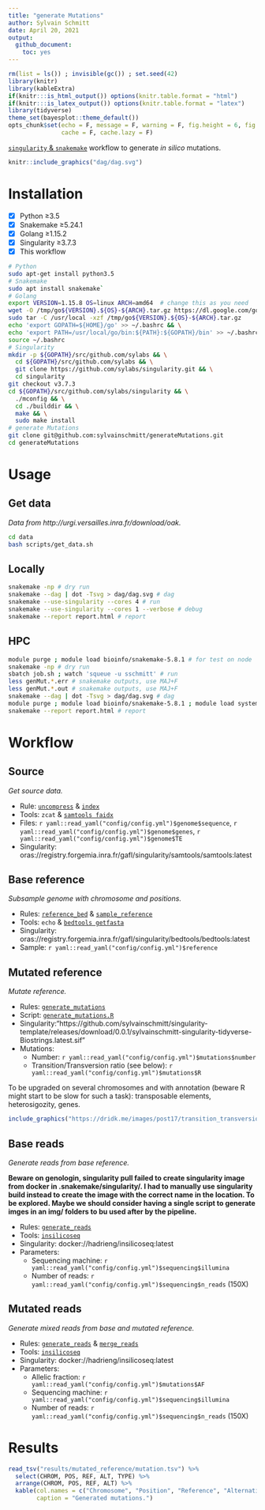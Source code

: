 ```yaml
---
title: "generate Mutations"
author: Sylvain Schmitt
date: April 20, 2021
output:
  github_document: 
    toc: yes
---
```


```r
rm(list = ls()) ; invisible(gc()) ; set.seed(42)
library(knitr)
library(kableExtra)
if(knitr:::is_html_output()) options(knitr.table.format = "html") 
if(knitr:::is_latex_output()) options(knitr.table.format = "latex") 
library(tidyverse)
theme_set(bayesplot::theme_default())
opts_chunk$set(echo = F, message = F, warning = F, fig.height = 6, fig.width = 8,
               cache = F, cache.lazy = F)
```

[`singularity` & `snakemake`](https://github.com/sylvainschmitt/snakemake_singularity) workflow to generate *in silico* mutations.

```r
knitr::include_graphics("dag/dag.svg")
```

# Installation

- [x] Python ≥3.5
- [x] Snakemake ≥5.24.1
- [x] Golang ≥1.15.2
- [x] Singularity ≥3.7.3
- [x] This workflow

```bash
# Python
sudo apt-get install python3.5
# Snakemake
sudo apt install snakemake`
# Golang
export VERSION=1.15.8 OS=linux ARCH=amd64  # change this as you need
wget -O /tmp/go${VERSION}.${OS}-${ARCH}.tar.gz https://dl.google.com/go/go${VERSION}.${OS}-${ARCH}.tar.gz && \
sudo tar -C /usr/local -xzf /tmp/go${VERSION}.${OS}-${ARCH}.tar.gz
echo 'export GOPATH=${HOME}/go' >> ~/.bashrc && \
echo 'export PATH=/usr/local/go/bin:${PATH}:${GOPATH}/bin' >> ~/.bashrc && \
source ~/.bashrc
# Singularity
mkdir -p ${GOPATH}/src/github.com/sylabs && \
  cd ${GOPATH}/src/github.com/sylabs && \
  git clone https://github.com/sylabs/singularity.git && \
  cd singularity
git checkout v3.7.3
cd ${GOPATH}/src/github.com/sylabs/singularity && \
  ./mconfig && \
  cd ./builddir && \
  make && \
  sudo make install
# generate Mutations
git clone git@github.com:sylvainschmitt/generateMutations.git
cd generateMutations
```

# Usage

## Get data

*Data from http://urgi.versailles.inra.fr/download/oak.*

```bash
cd data
bash scripts/get_data.sh
```

## Locally

```bash
snakemake -np # dry run
snakemake --dag | dot -Tsvg > dag/dag.svg # dag
snakemake --use-singularity --cores 4 # run
snakemake --use-singularity --cores 1 --verbose # debug
snakemake --report report.html # report
```

## HPC

```bash
module purge ; module load bioinfo/snakemake-5.8.1 # for test on node
snakemake -np # dry run
sbatch job.sh ; watch 'squeue -u sschmitt' # run
less genMut.*.err # snakemake outputs, use MAJ+F
less genMut.*.out # snakemake outputs, use MAJ+F
snakemake --dag | dot -Tsvg > dag/dag.svg # dag
module purge ; module load bioinfo/snakemake-5.8.1 ; module load system/Python-3.6.3 # for report
snakemake --report report.html # report
```


# Workflow

## Source

*Get source data.*

* Rule: [`uncompress`](https://github.com/sylvainschmitt/generateMutations/blob/main/rules/uncompress.smk) & [`index`](https://github.com/sylvainschmitt/generateMutations/blob/main/rules/index.smk)
* Tools: `zcat` & [`samtools faidx`](http://www.htslib.org/doc/samtools-faidx.html)
* Files: `r yaml::read_yaml("config/config.yml")$genome$sequence`, `r yaml::read_yaml("config/config.yml")$genome$genes`, `r yaml::read_yaml("config/config.yml")$genome$TE`
* Singularity: oras://registry.forgemia.inra.fr/gafl/singularity/samtools/samtools:latest

## **Base** reference

*Subsample genome with chromosome and positions.*

* Rules: [`reference_bed`](https://github.com/sylvainschmitt/generateMutations/blob/main/rules/reference_bed.smk) & [`sample_reference`](https://github.com/sylvainschmitt/generateMutations/blob/main/rules/sample_reference.smk)
* Tools: `echo` & [`bedtools getfasta`](https://bedtools.readthedocs.io/en/latest/content/tools/getfasta.html)
* Singularity: oras://registry.forgemia.inra.fr/gafl/singularity/bedtools/bedtools:latest
* Sample: `r yaml::read_yaml("config/config.yml")$reference`

## **Mutated** reference

*Mutate reference.*

* Rules: [`generate_mutations`](https://github.com/sylvainschmitt/generateMutations/blob/main/rules/generate_mutations.smk)
* Script: [`generate_mutations.R`](https://bedtools.readthedocs.io/en/latest/content/scripts/generate_mutations.R)
* Singularity:"https://github.com/sylvainschmitt/singularity-template/releases/download/0.0.1/sylvainschmitt-singularity-tidyverse-Biostrings.latest.sif"
* Mutations:
    * Number: `r yaml::read_yaml("config/config.yml")$mutations$number`
    * Transition/Transversion ratio (see below): `r yaml::read_yaml("config/config.yml")$mutations$R`

To be upgraded on several chromosomes and with annotation (beware R might start to be slow for such a task): transposable elements, heterosigozity, genes.

```r
include_graphics("https://dridk.me/images/post17/transition_transversion.png")
```

## **Base** reads

*Generate reads from base reference.*

**Beware on genologin, singularity pull failed to create singularity image from docker in .snakemake/singularity/. I had to manually use singularity build instead to create the image with the correct name in the location. To be explored. Maybe we should consider having a single script to generate imges in an img/ folders to bu used after by the pipeline.**

* Rules: [`generate_reads`](https://github.com/sylvainschmitt/generateMutations/blob/main/rules/generate_reads.smk)
* Tools: [`insilicoseq`](https://insilicoseq.readthedocs.io/en/latest/)
* Singularity:  docker://hadrieng/insilicoseq:latest
* Parameters:
    * Sequencing machine: `r yaml::read_yaml("config/config.yml")$sequencing$illumina` 
    * Number of reads: `r yaml::read_yaml("config/config.yml")$sequencing$n_reads` (150X)

## **Mutated** reads

*Generate mixed reads from base and mutated reference.*

* Rules: [`generate_reads`](https://github.com/sylvainschmitt/generateMutations/blob/main/rules/generate_reads.smk) & [`merge_reads`](https://github.com/sylvainschmitt/generateMutations/blob/main/rules/merge_reads.smk)
* Tools: [`insilicoseq`](https://insilicoseq.readthedocs.io/en/latest/)
* Singularity:  docker://hadrieng/insilicoseq:latest
* Parameters:
    * Allelic fraction: `r yaml::read_yaml("config/config.yml")$mutations$AF` 
    * Sequencing machine: `r yaml::read_yaml("config/config.yml")$sequencing$illumina` 
    * Number of reads: `r yaml::read_yaml("config/config.yml")$sequencing$n_reads` (150X)
        

# Results

```r
read_tsv("results/mutated_reference/mutation.tsv") %>% 
  select(CHROM, POS, REF, ALT, TYPE) %>% 
  arrange(CHROM, POS, REF, ALT) %>%
  kable(col.names = c("Chromosome", "Position", "Reference", "Alternative", "Type"),
        caption = "Generated mutations.")
```

<!-- ## Resources -->

<!-- * [TreeMutation pages](https://treemutation.netlify.app/mutations-detection.html#in-silico-mutations) -->
<!-- * [genologin skanemake template](https://forgemia.inra.fr/bios4biol/workflows/-/tree/06c6a5cb3206a594f9a535ba8d3df3e64682a8bc/Snakemake/template_dev) -->
<!-- * [Oak genome A4 snakemake](https://forgemia.inra.fr/genome_a4/genome_a4) -->
<!-- * [singularity images from forgemia](https://forgemia.inra.fr/gafl/singularity) -->
<!-- * [biocontainers](https://biocontainers.pro/tools/bioconductor-biostrings) -->

<!-- * https://forgemia.inra.fr/adminforgemia/doc-public/-/wikis/Gitlab-Container-Registry -->
<!-- * https://souchal.pages.in2p3.fr/hugo-perso/2019/09/20/tutorial-singularity-and-docker/ -->

<!-- * https://github.com/ShixiangWang/sigminer -->
<!-- * https://github.com/ShixiangWang/sigflow -->
<!-- * https://github.com/FunGeST/Palimpsest -->
<!-- * https://github.com/IARCbioinfo/needlestack -->
<!-- * https://github.com/luntergroup/octopus -->
<!-- * https://github.com/G3viz/g3viz -->
